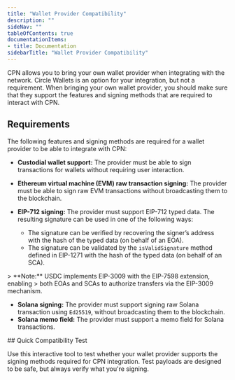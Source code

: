 ```yaml
---
title: "Wallet Provider Compatibility"
description: ""
sideNav: ""
tableOfContents: true
documentationItems: 
- title: Documentation
sidebarTitle: "Wallet Provider Compatibility"
---
```


CPN allows you to bring your own wallet provider when integrating with the
network. Circle Wallets is an option for your integration, but not a
requirement. When bringing your own wallet provider, you should make sure that
they support the features and signing methods that are required to interact with
CPN.

## Requirements

The following features and signing methods are required for a wallet provider to
be able to integrate with CPN:

- **Custodial wallet support:** The provider must be able to sign transactions
  for wallets without requiring user interaction.
- **Ethereum virtual machine (EVM) raw transaction signing:** The provider must
  be able to sign raw EVM transactions without broadcasting them to the
  blockchain.
- **EIP-712 signing:** The provider must support EIP-712 typed data. The
  resulting signature can be used in one of the following ways:

  - The signature can be verified by recovering the signer’s address with the
    hash of the typed data (on behalf of an EOA).
  - The signature can be validated by the `isValidSignature` method defined in
    EIP-1271 with the hash of the typed data (on behalf of an SCA).

<Note>
    > **Note:** USDC implements EIP-3009 with the EIP-7598 extension, enabling
    > both EOAs and SCAs to authorize transfers via the EIP-3009 mechanism.
</Note>

- **Solana signing:** The provider must support signing raw Solana transaction
  using `Ed25519`, without broadcasting them to the blockchain.
- **Solana memo field:** The provider must support a memo field for Solana
  transactions.

<FeatureFlaggedSection flag='cpnWalletValidatorEnabled'>
## Quick Compatibility Test

Use this interactive tool to test whether your wallet provider supports the
signing methods required for CPN integration. Test payloads are designed to be
safe, but always verify what you're signing.

<WalletCompatibilityValidator />
</FeatureFlaggedSection>

